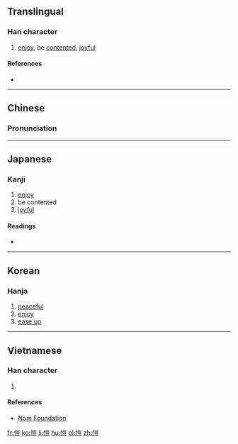 {{also|恺}}
==Translingual==

===Han character===
{{Han char|rn=61|rad=心|as=10|sn=13|four=92018|canj=PUMT|ids=⿰忄豈}}

# [[enjoy]], be [[contented]], [[joyful]]

====References====
* {{Han ref|kx=0396.380|dkj=11015|dj=0735.280|hdz=42337.020|uh=6137|ud=24887|bh=B75F|bd=46943}}

----

==Chinese==
{{zh-forms|s=恺}}

===Pronunciation===
{{zh-pron
|m=kǎi
|c=hoi2
|mc=y
|oc=y
|ma=
|cat=v,a
}}

----

==Japanese==

===Kanji===
{{ja-kanji|grade=|rs=心10}}

# [[enjoy]]
# be contented
# [[joyful]]

====Readings====
* {{ja-readings|on=[[かい]] (kai), [[がい]] (gai)|kun=[[たのしむ]] (tanoshimu)}}

----

==Korean==

===Hanja===
{{ko-hanja|hangeul=개|eumhun=|rv=gae|mr=kae|y=kay}}

# [[peaceful]]
# [[enjoy]]
# [[ease up]]

----

==Vietnamese==

===Han character===
{{vi-readings|rs=心10| hanviet = khải}}

# {{defn|lang=vi|sort=心10}}

====References====
*[http://nomfoundation.org/common/nom_details.php?codepoint=6137 Nom Foundation]

[[fr:愷]]
[[ko:愷]]
[[li:愷]]
[[hu:愷]]
[[pl:愷]]
[[zh:愷]]